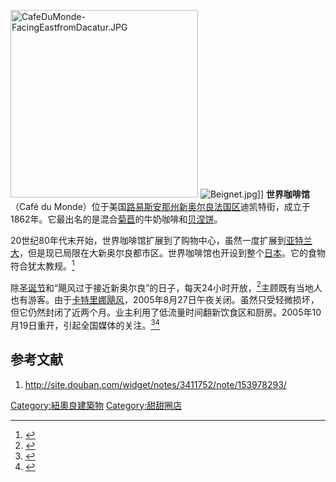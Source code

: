 {{otheruses|subject=連鎖咖啡店|other=英語稱{{lang|en|The World Café}}的討論方式|世界咖啡館 (討論)}}
[[Image:CafeDuMonde-FacingEastfromDacatur.JPG|300px]]
[[Image:Beignet.jpg|thumb]]]]
'''世界咖啡馆'''（Café du Monde）位于美国[[路易斯安那州|路易斯安那州]][[新奥尔良|新奥尔良]][[法国区|法国区]]迪凯特街，成立于1862年。它最出名的是混合[[菊苣|菊苣]]的牛奶咖啡和[[贝涅饼|贝涅饼]]。

20世纪80年代末开始，世界咖啡馆扩展到了购物中心，虽然一度扩展到[[亚特兰大|亚特兰大]]，但是现已局限在大新奥尔良都市区。世界咖啡馆也开设到整个[[日本|日本]]。它的食物符合犹太教规。<ref>{{cite news|url=http://www.dsjv.com/2008/12/deep-south-file-cafe-du-monde-beignets.html|title=http://www.dsjv.com/2008/12/deep-south-file-cafe-du-monde-beignets.html|work=Deep South Jewish Voice|date=December 17, 2008|accessdate=October 12, 2010|archive-date=2021-06-13|archive-url=https://web.archive.org/web/20210613183320/http://www.dsjv.com/2008/12/deep-south-file-cafe-du-monde-beignets.html}}</ref>

除[[圣诞节|圣诞节]]和“飓风过于接近新奥尔良”的日子，每天24小时开放，<ref>{{cite web |url=http://www.cafedumonde.com/history.html |title=Original French Market Coffee Stand New Orleans - Our History |publisher=Cafe Du Monde |date= |accessdate=2011-11-01 |archive-url=https://web.archive.org/web/20111103045901/http://www.cafedumonde.com/history.html |archive-date=2011-11-03 |dead-url=yes }}</ref>主顾既有当地人也有游客。由于[[2005年飓风卡特里娜|卡特里娜飓风]]，2005年8月27日午夜关闭。虽然只受轻微损坏，但它仍然封闭了近两个月。业主利用了低流量时间翻新饮食区和厨房。2005年10月19日重开，引起全国媒体的关注。<ref>{{cite news | url=http://www.usatoday.com/news/nation/2005-10-19-katrina-beignets_x.htm | title=www.usatoday.com/news/nation/2005-10-19-katrina-beignets_x.htm | work=USA Today | date=October 19, 2005 | accessdate=April 28, 2010 | archive-date=2009-08-21 | archive-url=https://web.archive.org/web/20090821224932/http://www.usatoday.com/news/nation/2005-10-19-katrina-beignets_x.htm }}</ref><ref>{{cite news|url=http://www.cnn.com/2005/US/10/18/business.story/index.html|title=www.cnn.com/2005/US/10/18/business.story/index.html|work=CNN|accessdate=April 28, 2010|archive-date=2021-01-16|archive-url=https://web.archive.org/web/20210116120444/https://www.cnn.com/2005/US/10/18/business.story/index.html}}</ref>

==参考文献==
{{Reflist}}
{{coord|29.957515|N|90.061823|W|type:landmark_scale:5000_region:US|display=title}}
# http://site.douban.com/widget/notes/3411752/note/153978293/ {{Wayback|url=http://site.douban.com/widget/notes/3411752/note/153978293/ |date=20191204200713 }}
{{DEFAULTSORT:Cafe Du Monde}}
[[Category:紐奧良建築物|Category:紐奧良建築物]]
[[Category:甜甜圈店|Category:甜甜圈店]]